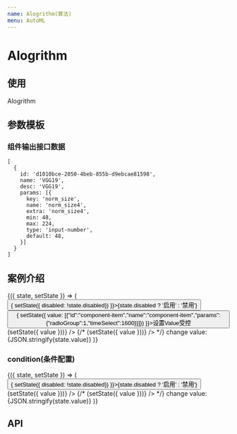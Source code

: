 ```yaml
---
name: Alogrithm(算法)
menu: AutoML
---
```



# Alogrithm

## 使用
Alogrithm


## 参数模板

### 组件输出接口数据
```
[
  {
    id: 'd1010bce-2050-4beb-855b-d9ebcae81598',
    name: 'VGG19',
    desc: 'VGG19',
    params: [{
      key: 'norm_size',
      name: 'norm_size4',
      extra: 'norm_size4',
      min: 48,
      max: 224,
      type: 'input-number',
      default: 48,
    }]
  }
]
```

## 案例介绍
<Playground>
  <State initial={{disabled: false, value: []}}>
    {({ state, setState }) => (
      <React.Fragment>
        <Button style={{marginBottom: '10px'}} type='primay' onClick={() => { setState({ disabled: !state.disabled}) }}>{state.disabled ? '启用' : '禁用'}</Button>
        <Button style={{marginBottom: '10px', marginLeft: '20px'}} type='primay' onClick={() => { setState({ value: [{"id":"component-item","name":"component-item","params":{"radioGroup":1,"timeSelect":1600}}]}) }}>设置Value受控</Button>
        <LocaleProvider locale={'zh_CN'}>
          <React.Fragment>
            <AutoML.Algorithm disabled={state.disabled} value={state.value} data={list} onChange={(value) => (setState({ value }))} />
            {/* <AutoML.Algorithm.Item value={state.value} data={item} onChange={(value) => (setState({ value }))} /> */}
            <span>
              change value: {JSON.stringify(state.value)}
            </span>
          </React.Fragment>
        </LocaleProvider>
      </React.Fragment>
    )}
  </State>
</Playground>


### condition(条件配置)
<Playground>
  <State initial={{disabled: false, value: []}}>
    {({ state, setState }) => (
      <React.Fragment>
        <Button style={{marginBottom: '10px'}} type='primay' onClick={() => { setState({ disabled: !state.disabled}) }}>{state.disabled ? '启用' : '禁用'}</Button>
        <LocaleProvider locale={'zh_CN'}>
          <React.Fragment>
            <AutoML.Algorithm disabled={state.disabled} value={state.value} data={conditionList} onChange={(value) => (setState({ value }))} />
            {/* <AutoML.Algorithm.Item value={state.value} data={item} onChange={(value) => (setState({ value }))} /> */}
            <span>
              change value: {JSON.stringify(state.value)}
            </span>
          </React.Fragment>
        </LocaleProvider>
      </React.Fragment>
    )}
  </State>
</Playground>


## API

<PropsTable of={AutoML.Algorithm} />
